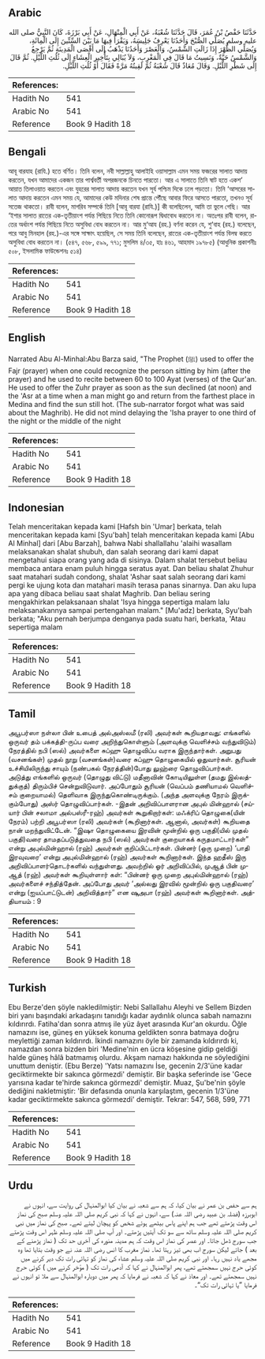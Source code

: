 ## Arabic


<div dir="rtl" lang="ar" style={{fontSize:'larger',backgroundColor:'#f8f9fa',padding:20}}>
حَدَّثَنَا حَفْصُ بْنُ عُمَرَ، قَالَ حَدَّثَنَا شُعْبَةُ، عَنْ أَبِي الْمِنْهَالِ، عَنْ أَبِي بَرْزَةَ، كَانَ النَّبِيُّ صلى الله عليه وسلم يُصَلِّي الصُّبْحَ وَأَحَدُنَا يَعْرِفُ جَلِيسَهُ، وَيَقْرَأُ فِيهَا مَا بَيْنَ السِّتِّينَ إِلَى الْمِائَةِ، وَيُصَلِّي الظُّهْرَ إِذَا زَالَتِ الشَّمْسُ، وَالْعَصْرَ وَأَحَدُنَا يَذْهَبُ إِلَى أَقْصَى الْمَدِينَةِ ثُمَّ يَرْجِعُ وَالشَّمْسُ حَيَّةٌ، وَنَسِيتُ مَا قَالَ فِي الْمَغْرِبِ، وَلاَ يُبَالِي بِتَأْخِيرِ الْعِشَاءِ إِلَى ثُلُثِ اللَّيْلِ‏.‏ ثُمَّ قَالَ إِلَى شَطْرِ اللَّيْلِ‏.‏ وَقَالَ مُعَاذٌ قَالَ شُعْبَةُ ثُمَّ لَقِيتُهُ مَرَّةً فَقَالَ أَوْ ثُلُثِ اللَّيْلِ‏.‏
</div>
<div style={{backgroundColor:'#f8f9fa',padding:20, marginBottom: 10}}><table> <thead> <tr> <th>References:</th> <th></th> </tr> </thead> <tbody><tr><td>Hadith No</td><td>541</td></tr><tr><td>Arabic No</td><td>541</td></tr><tr><td>Reference</td><td>Book 9 Hadith 18</td></tr></tbody></table></div>

## Bengali


<div dir="ltr" lang="bn" style={{fontSize:'larger',backgroundColor:'#f8f9fa',padding:20}}>
আবূ বারযাহ (রাযি.) হতে বর্ণিত। তিনি বলেন, নবী সাল্লাল্লাহু আলাইহি ওয়াসাল্লাম এমন সময় ফজরের সালাত আদায় করতেন, যখন আমাদের একজন তার পার্শ্ববর্তী অপরজনকে চিনতে পারতো। আর এ সালাতে তিনি ষাট হতে একশ’ আয়াত তিলাওয়াত করতেন এবং যুহরের সালাত আদায় করতেন যখন সূর্য পশ্চিম দিকে ঢলে পড়তো। তিনি ‘আসরের সালাত আদায় করতেন এমন সময় যে, আমাদের কেউ মদিনার শেষ প্রান্তে পৌঁছে আবার ফিরে আসতে পারতো, তখনও সূর্য সতেজ থাকতো। রাবী বলেন, মাগরিব সম্পর্কে তিনি [আবূ বারযা (রাযি.)] কী বলেছিলেন, আমি তা ভুলে গেছি। আর ‘ইশার সালাত রাতের এক-তৃতীয়াংশ পর্যন্ত পিছিয়ে নিতে তিনি কোনোরূপ দ্বিধাবোধ করতেন না। অতঃপর রাবী বলেন, রাতের অর্ধাংশ পর্যন্ত পিছিয়ে নিতে অসুবিধা বোধ করতেন না। আর মু‘আয (রহ.) বর্ণনা করেন যে, শু‘বাহ (রহ.) বলেছেন, পরে আবু মিনহাল (রহ.)-এর সঙ্গে সাক্ষাৎ হয়েছিল, সে সময় তিনি বলেছেন, রাতের এক-তৃতীয়াংশ পর্যন্ত বিলম্ব করতে অসুবিধা বোধ করতেন না। (৫৪৭, ৫৬৮, ৫৯৯, ৭৭১; মুসলিম ৪/৩৫, হাঃ ৪৬১, আহমাদ ১৯৭৮৫) (আধুনিক প্রকাশনীঃ ৫০৮, ইসলামিক ফাউন্ডেশনঃ ৫১৪)
</div>
<div style={{backgroundColor:'#f8f9fa',padding:20, marginBottom: 10}}><table> <thead> <tr> <th>References:</th> <th></th> </tr> </thead> <tbody><tr><td>Hadith No</td><td>541</td></tr><tr><td>Arabic No</td><td>541</td></tr><tr><td>Reference</td><td>Book 9 Hadith 18</td></tr></tbody></table></div>

## English


<div dir="ltr" lang="en" style={{fontSize:'larger',backgroundColor:'#f8f9fa',padding:20}}>
Narrated Abu Al-Minhal:Abu Barza said, "The Prophet (ﷺ) used to offer the Fajr (prayer) when one could recognize the person sitting by him (after the prayer) and he used to recite between 60 to 100 Ayat (verses) of the Qur'an. He used to offer the Zuhr prayer as soon as the sun declined (at noon) and the 'Asr at a time when a man might go and return from the farthest place in Medina and find the sun still hot. (The sub-narrator forgot what was said about the Maghrib). He did not mind delaying the 'Isha prayer to one third of the night or the middle of the night
</div>
<div style={{backgroundColor:'#f8f9fa',padding:20, marginBottom: 10}}><table> <thead> <tr> <th>References:</th> <th></th> </tr> </thead> <tbody><tr><td>Hadith No</td><td>541</td></tr><tr><td>Arabic No</td><td>541</td></tr><tr><td>Reference</td><td>Book 9 Hadith 18</td></tr></tbody></table></div>

## Indonesian


<div dir="ltr" lang="id" style={{fontSize:'larger',backgroundColor:'#f8f9fa',padding:20}}>
Telah menceritakan kepada kami [Hafsh bin 'Umar] berkata, telah menceritakan kepada kami [Syu'bah] telah menceritakan kepada kami [Abu Al Minhal] dari [Abu Barzah], bahwa Nabi shallallahu 'alaihi wasallam melaksanakan shalat shubuh, dan salah seorang dari kami dapat mengetahui siapa orang yang ada di sisinya. Dalam shalat tersebut beliau membaca antara enam puluh hingga seratus ayat. Dan beliau shalat Zhuhur saat matahari sudah condong, shalat 'Ashar saat salah seorang dari kami pergi ke ujung kota dan matahari masih terasa panas sinarnya. Dan aku lupa apa yang dibaca beliau saat shalat Maghrib. Dan beliau sering mengakhirkan pelaksanaan shalat 'Isya hingga sepertiga malam lalu melaksanakannya sampai pertengahan malam." [Mu'adz] berkata, Syu'bah berkata; "Aku pernah berjumpa denganya pada suatu hari, berkata, 'Atau sepertiga malam
</div>
<div style={{backgroundColor:'#f8f9fa',padding:20, marginBottom: 10}}><table> <thead> <tr> <th>References:</th> <th></th> </tr> </thead> <tbody><tr><td>Hadith No</td><td>541</td></tr><tr><td>Arabic No</td><td>541</td></tr><tr><td>Reference</td><td>Book 9 Hadith 18</td></tr></tbody></table></div>

## Tamil


<div dir="ltr" lang="ta" style={{fontSize:'larger',backgroundColor:'#f8f9fa',padding:20}}>
அபூபர்ஸா நள்லா பின் உபைத் அல்அஸ்லமீ (ரலி) அவர்கள் கூறியதாவது: எங்களில் ஒருவர் தம் பக்கத்தி-ருப்ப வரை அறிந்துகொள்ளும் (அளவுக்கு வெளிச்சம் வந்துவிடும்) நேரத்தில் நபி (ஸல்) அவர்களை சுப்ஹு தொழுவிப்ப வராக இருந்தார்கள். அறுபது (வசனங்கள்) முதல் நூறு (வசனங்கள்)வரை சுப்ஹு தொழுகையில் ஓதுவார்கள். சூரியன் உச்சியிலிருந்து சாயும் (நண்பகல் நேரத்தின்)போது லுஹ்ரை தொழுவிப்பார்கள். அடுத்து எங்களில் ஒருவர் (தொழுது விட்டு) மதீனாவின் கோடியிலுள்ள (தமது இல்லத்துக்குத்) திரும்பிச் சென்றுவிடுவார். அப்போதும் சூரியன் (வெப்பம் தணியாமல் வெளிச்சம் குறையாமல்) தெளிவாக இருந்துகொண்டிருக்கும். (அந்த அளவுக்கு நேரம் இருக்கும்போது) அஸ்ர் தொழுவிப்பார்கள். -இதன் அறிவிப்பாளரான அபுல் மின்ஹால் (சய்யார் பின் சலாமா அல்பஸ்ரீ-ரஹ்) அவர்கள் கூறுகிறார்கள்: மஃக்ரிப் தொழுகை(யின் நேரம்) பற்றி அபூபர்ஸா (ரலி) அவர்கள் (கூறினார்கள். ஆனால், அவர்கள்) கூறியதை நான் மறந்துவிட்டேன். “இஷா தொழுகையை இரவின் மூன்றில் ஒரு பகுதி(யில் முதல் பகுதி)வரை தாமதப்படுத்துவதை நபி (ஸல்) அவர்கள் குறையாகக் கருதமாட்டார்கள்” என்று அபுல்மின்ஹால் (ரஹ்) அவர்கள் குறிப்பிட்டார்கள். பின்னர் (ஒரு முறை) ‘பாதி இரவுவரை’ என்று அபுல்மின்ஹால் (ரஹ்) அவர்கள் கூறினார்கள். இந்த ஹதீஸ் இரு அறிவிப்பாளர்தொடர்களில் வந்துள்ளது. அவற்றில் ஓர் அறிவிப்பில், முஆத் பின் முஆத் (ரஹ்) அவர்கள் கூறியுள்ளார் கள்: “பின்னர் ஒரு முறை அபுல்மின்ஹால் (ரஹ்) அவர்களைச் சந்தித்தேன். அப்போது அவர் ‘அல்லது இரவில் மூன்றில் ஒரு பகுதிவரை’ என்று (ஐயப்பாட்டுடன்) அறிவித்தார்” என ஷுஅபா (ரஹ்) அவர்கள் கூறினார்கள். அத்தியாயம் : 9
</div>
<div style={{backgroundColor:'#f8f9fa',padding:20, marginBottom: 10}}><table> <thead> <tr> <th>References:</th> <th></th> </tr> </thead> <tbody><tr><td>Hadith No</td><td>541</td></tr><tr><td>Arabic No</td><td>541</td></tr><tr><td>Reference</td><td>Book 9 Hadith 18</td></tr></tbody></table></div>

## Turkish


<div dir="ltr" lang="tr" style={{fontSize:'larger',backgroundColor:'#f8f9fa',padding:20}}>
Ebu Berze'den şöyle nakledilmiştir: Nebi Sallallahu Aleyhi ve Sellem Bizden biri yanı başındaki arkadaşını tanıdığı kadar aydınlık olunca sabah namazını kıldırırdı. Fatiha'dan sonra atmış ile yüz âyet arasında Kur'an okurdu. Öğle namazını ise, güneş en yüksek konuma geldikten sonra batmaya doğru meylettiği zaman kıldırırdı. İkindi namazını öyle bir zamanda kıldırırdı ki, namazdan sonra bizden biri 'Medine'nin en ücra köşesine gidip geldiği halde güneş hâlâ batmamış olurdu. Akşam namazı hakkında ne söylediğini unuttum deniştir. (Ebu Berze) 'Yatsı namazını İse, gecenin 2/3'üne kadar geciktirmekte bir sakınca görmezdi' demiştir. Bir başka seferinde ise 'Gece yarısına kadar te'hirde sakınca görmezdi' demiştir. Muaz, Şu'be'nin şöyle dediğini nakletmiştir: 'Bir defasında onunla karşılaştım, gecenin 1/3'üne kadar geciktirmekte sakınca görmezdi' demiştir. Tekrar: 547, 568, 599, 771
</div>
<div style={{backgroundColor:'#f8f9fa',padding:20, marginBottom: 10}}><table> <thead> <tr> <th>References:</th> <th></th> </tr> </thead> <tbody><tr><td>Hadith No</td><td>541</td></tr><tr><td>Arabic No</td><td>541</td></tr><tr><td>Reference</td><td>Book 9 Hadith 18</td></tr></tbody></table></div>

## Urdu


<div dir="rtl" lang="ur" style={{fontSize:'larger',backgroundColor:'#f8f9fa',padding:20}}>
ہم سے حفص بن عمر نے بیان کیا، کہ ہم سے شعبہ نے بیان کیا ابوالمنہال کی روایت سے، انہوں نے ابوبرزہ (فضلہ بن عبید رضی اللہ عنہ) سے، انہوں نے کہا کہ نبی کریم صلی اللہ علیہ وسلم صبح کی نماز اس وقت پڑھتے تھے جب ہم اپنے پاس بیٹھے ہوئے شخص کو پہچان لیتے تھے۔ صبح کی نماز میں نبی کریم صلی اللہ علیہ وسلم ساٹھ سے سو تک آیتیں پڑھتے۔ اور آپ صلی اللہ علیہ وسلم ظہر اس وقت پڑھتے جب سورج ڈھل جاتا۔ اور عصر کی نماز اس وقت کہ ہم مدینہ منورہ کی آخری حد تک ( نماز پڑھنے کے بعد ) جاتے لیکن سورج اب بھی تیز رہتا تھا۔ نماز مغرب کا انس رضی اللہ عنہ نے جو وقت بتایا تھا وہ مجھے یاد نہیں رہا۔ اور نبی کریم صلی اللہ علیہ وسلم عشاء کی نماز کو تہائی رات تک دیر کرنے میں کوئی حرج نہیں سمجھتے تھے، پھر ابوالمنہال نے کہا کہ آدھی رات تک ( مؤخر کرنے میں ) کوئی حرج نہیں سمجھتے تھے۔ اور معاذ نے کہا کہ شعبہ نے فرمایا کہ پھر میں دوبارہ ابوالمنہال سے ملا تو انہوں نے فرمایا ”یا تہائی رات تک“۔
</div>
<div style={{backgroundColor:'#f8f9fa',padding:20, marginBottom: 10}}><table> <thead> <tr> <th>References:</th> <th></th> </tr> </thead> <tbody><tr><td>Hadith No</td><td>541</td></tr><tr><td>Arabic No</td><td>541</td></tr><tr><td>Reference</td><td>Book 9 Hadith 18</td></tr></tbody></table></div>